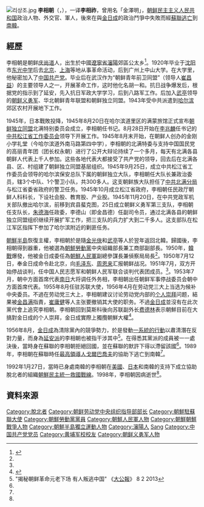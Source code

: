 {{noteTA
|G1=Country
|1=zh:北朝鮮; zh-cn:朝鲜; zh-tw:朝鮮; zh-hk:朝鮮; zh-sg:朝鲜;
|2=zh:南朝鮮; zh-cn:韩国; zh-tw:韓國; zh-hk:南韓; zh-sg:韩国;
|3=zh-hans:朝鲜义勇军; zh-hant:朝鮮義勇軍;
}}
[[File:리상조.jpg|thumb]]
'''李相朝'''（{{lang-ko|리상조}}，{{bd|1913年||1998年||catidx=Lee}}），一译'''李相祚'''，曾用名「金澤明」，[[朝鲜民主主义人民共和国|朝鲜民主主义人民共和国]]政治人物、外交官、軍人，後來在與[[金日成|金日成]]的政治鬥爭中失敗而經[[蘇聯|蘇聯]][[脫北者|逃亡]]到[[南韓|南韓]]。

==經歷==
李相朝是朝鲜[[庆尚道|庆尚道]]人，出生於中國[[遼寧省|遼寧省]][[瀋陽|瀋陽]]郊區公太乡<ref name="4yjd">{{Cite web |url=http://www.4yjd.cn/personsshow.asp?id=1674 |title=李相朝 |accessdate=2013-09-20 |archive-date=2013-09-21 |archive-url=https://web.archive.org/web/20130921061253/http://www.4yjd.cn/personsshow.asp?id=1674 |dead-url=yes }}</ref>。1920年毕业于[[沈阳|沈阳]]市[[东光中学|东光中学]]后去[[北京|北京]]、[[上海|上海]]等地从事革命活动，后到广州上中山大学。在大学里，他秘密加入了[[中国共产党|中国共产党]]。毕业后在武汉作为“朝鲜青年前卫同盟”（领导人[[崔昌益|崔昌益]]）的主要领导人之一，开展革命工作，这时他化名胡一和。抗日战争爆发后，根据党的指示到了延安，先入抗日军政大学学习，后到八路军工作。后加入[[武亭|武亭]]领导的[[朝鲜义勇军|朝鲜义勇军]]、华北朝鲜青年联盟和朝鲜独立同盟。1943年受中共派遣到[[哈尔滨|哈尔滨]]郊区农村开展地下工作。

1945年，日本戰敗投降，1945年8月20日在哈尔滨道里区的满蒙旅馆正式宣布[[朝鲜独立同盟|朝鲜独立同盟]]北满特别委员会成立，李相朝任书记。8月28日开始在[[李兆麟|李兆麟]]任书记的[[松江省|中共松江省工作委员会]]领导下开展工作。1945年8月末开始，在朝鲜人创办的金刚小学礼堂（今哈尔滨道外南马路第四中学），李相朝的北满特委与支持中国国民党的高丽青年团（团长权永朝）进行了公开大辩论持续了一个多月，每天有北满各县朝鲜人代表上千人参加。这些各地代表大都接受了共产党的领导，回去后在北满各县、区、村组建了朝鲜独立同盟基层组织。1945年9月25日，成立中共松江省工作委员会领导的哈尔滨保安总队下属的朝鲜独立大队，李相朝任大队长兼政治委员，辖3个中队、1个警卫小队，共300多人。这支朝鲜族大队担任了[[中共北满分局|中共北满分局]]与松江省委省政府的警卫任务。1945年10月成立松江省政府，李相朝任民政厅朝鲜人科科长，下设社会股、教育股、产业股。1945年11月20日，在中共党政军机关部队撤出哈尔滨，前移到宾县蜚克图，25日成立朝鲜义勇军第三支队，李相朝任支队长，[[朱德海|朱德海]]任政委，李德山（即金昌德）任副司令员，通过北满各县的朝鲜独立同盟组织继续开展扩军工作，把三支队的兵力扩大到二千多人。这支部队在松江军区指挥下参加了哈尔滨附近的剿匪任务。

[[朝鮮半島|朝鮮半島]]恢復主權，李相朝於是隨[[金光俠|金光俠]]和[[武亭|武亭]]等人於翌年返回北韓。歸國後，李相朝得到器重，他被選為[[朝鮮勞動黨|朝鮮勞動黨]]中央組織部長兼工商部副部長。1950年，[[韓戰|韓戰]]爆發，他被金日成委任為[[朝鮮人民軍|朝鮮人民軍]]副總參謀長兼偵察局局長<ref name="4yjd"/>。1950年7月12日，奉金日成命令赴北京，向[[毛泽东|毛泽东]]、[[周恩来|周恩来]]汇报朝鲜战况。1951年7月，双方开始停战谈判，任中国人民志愿军和朝鲜人民军联合谈判代表团成员。<ref name="4yjd"/>。1953年7月，朝中方面首席代表[[南日|南日]]大将调任外务相，李相朝出任朝鲜军事停战委员会朝中方面首席代表。1955年8月任驻苏联大使，1956年4月在劳动党三大上当选为候补中央委员。不過在劳动党三大上，李相朝建议讨论劳动党内部的[[个人崇拜|个人崇拜]]问题，結果被[[金昌满|金昌满]]指責，[[崔庸健|崔庸健]]等人主张要撤销其大使的职务。不過[[金日成|金日成]]並沒有在此次黨代會上追究李相朝。李相朝回到莫斯科後向苏联副外长[[费德林|费德林]]表示朝鮮目前在大搞對金日成的个人崇拜，金日成實際上獨攬朝鮮大權<ref>{{cite news |title=彭德怀质疑金日成：朝鲜战争究竟是谁发动的？ |url=http://news.takungpao.com/history/zhuanti/2013-12/2115348_2.html}}</ref>。

1956年8月，[[金日成|金日成]]為清除黨內的競爭勢力，於是發動[[八月宗派事件|一系統的行動]]以肅清潛在反對力量，而身為[[延安派|延安派]]的李相朝也被指干涉其中<ref>"揭秘朝鲜革命元老下场 有人叛逃中国" 《[[大公報|大公報]]》 8 2 2013</ref>。在得悉其黨派的成員被一一處決後，當時身在蘇聯的李相朝拒絕回國，並在蘇聯的默許下得以滯留該國<ref name="4yjd"/>。1989年，李相朝在蘇聯時任[[蘇聯最高領導人|最高領導人]][[戈爾巴喬夫|戈爾巴喬夫]]的協助下逃亡到南韓<ref name="4yjd"/>。

1992年1月27日，當時已身處南韓的李相朝在[[美國|美國]]、[[日本|日本]]和南韓的支持下成立協助脫北者的組織[[朝鮮民主統一救國戰線|朝鮮民主統一救國戰線]]。1998年，李相朝因病逝世<ref name="4yjd"/>。

==資料來源==
{{Reflist}}

{{DEFAULTSORT:Lee}}
[[Category:脫北者|Category:脫北者]]
[[Category:朝鲜劳动党中央组织指导部部长|Category:朝鲜劳动党中央组织指导部部长]]
[[Category:朝鮮駐蘇聯大使|Category:朝鮮駐蘇聯大使]]
[[Category:朝鮮勞動黨黨員|Category:朝鮮勞動黨黨員]]
[[Category:朝鮮人民軍人物|Category:朝鮮人民軍人物]]
[[Category:朝鮮朝鮮戰爭人物|Category:朝鮮朝鮮戰爭人物]]
[[Category:朝鮮半島獨立運動人物|Category:朝鮮半島獨立運動人物]]
[[Category:瀋陽人|Category:瀋陽人]]
[[Category:李姓|Sang]]
[[Category:中国共产党党员|Category:中国共产党党员]]
[[Category:黄埔军校校友|Category:黄埔军校校友]]
[[Category:朝鲜义勇军人物|Category:朝鲜义勇军人物]]